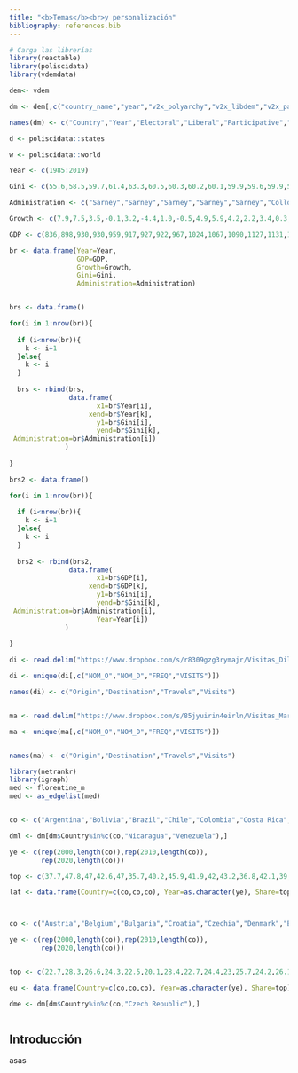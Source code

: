 ```yaml
---
title: "<b>Temas</b><br>y personalización"
bibliography: references.bib
---
```


```r

# Carga las librerías
library(reactable)
library(poliscidata)
library(vdemdata)

dem<- vdem

dm <- dem[,c("country_name","year","v2x_polyarchy","v2x_libdem","v2x_partipdem","v2x_delibdem","v2x_egaldem")]

names(dm) <- c("Country","Year","Electoral","Liberal","Participative","Deliberative","Egalitarian")

d <- poliscidata::states

w <- poliscidata::world

Year <- c(1985:2019)

Gini <- c(55.6,58.5,59.7,61.4,63.3,60.5,60.3,60.2,60.1,59.9,59.6,59.9,59.8,59.6,59.0,58.7,58.4,58.1,57.6,56.5,56.3,55.6,54.9,54.0,53.7,53.3,52.9,53.4,52.7,52.0,51.9,53.3,53.3,53.9,53.5)

Administration <- c("Sarney","Sarney","Sarney","Sarney","Sarney","Collor","Collor","Collor","Itamar","Itamar","FHC","FHC","FHC","FHC","FHC","FHC","FHC","FHC","Lula","Lula","Lula","Lula","Lula","Lula","Lula","Lula","Dilma","Dilma","Dilma","Dilma","Dilma","Dilma","Temer","Temer","Bolsonaro")

Growth <- c(7.9,7.5,3.5,-0.1,3.2,-4.4,1.0,-0.5,4.9,5.9,4.2,2.2,3.4,0.3,0.5,4.4,1.4,3.1,1.1,5.8,3.2,4.0,6.1,5.1,-0.1,7.5,4.0,1.9,3.0,0.5,-3.5,-3.3,1.3,1.8,1.2)

GDP <- c(836,898,930,930,959,917,927,922,967,1024,1067,1090,1127,1131,1137,1186,1203,1240,1254,1326,1368,1423,1509,1586,1584,1703,1771,1805,1859,1868,1802,1743,1766,1798,1820)

br <- data.frame(Year=Year, 
                 GDP=GDP, 
                 Growth=Growth, 
                 Gini=Gini, 
                 Administration=Administration)


brs <- data.frame()

for(i in 1:nrow(br)){
  
  if (i<nrow(br)){
    k <- i+1
  }else{
    k <- i
  }
  
  brs <- rbind(brs,
               data.frame(
                      x1=br$Year[i],
                    xend=br$Year[k],
                      y1=br$Gini[i],
                      yend=br$Gini[k],
 Administration=br$Administration[i])
              )
  
}

brs2 <- data.frame()

for(i in 1:nrow(br)){
  
  if (i<nrow(br)){
    k <- i+1
  }else{
    k <- i
  }
  
  brs2 <- rbind(brs2,
               data.frame(
                      x1=br$GDP[i],
                    xend=br$GDP[k],
                      y1=br$Gini[i],
                      yend=br$Gini[k],
 Administration=br$Administration[i],
                      Year=Year[i])
              )
  
}

di <- read.delim("https://www.dropbox.com/s/r8309gzg3rymajr/Visitas_Dilma_redux.csv?dl=1", sep=";", dec=",")

di <- unique(di[,c("NOM_O","NOM_D","FREQ","VISITS")])

names(di) <- c("Origin","Destination","Travels","Visits")


ma <- read.delim("https://www.dropbox.com/s/85jyuirin4eirln/Visitas_Marina_redux.csv?dl=1", sep=";", dec=",")

ma <- unique(ma[,c("NOM_O","NOM_D","FREQ","VISITS")])


names(ma) <- c("Origin","Destination","Travels","Visits")

library(netrankr)
library(igraph)
med <- florentine_m
med <- as_edgelist(med)


co <- c("Argentina","Bolivia","Brazil","Chile","Colombia","Costa Rica","Dominican Republic","Ecuador","Honduras","Mexico","Panama","Peru","Paraguay","El Salvador","Uruguay")

dml <- dm[dm$Country%in%c(co,"Nicaragua","Venezuela"),]

ye <- c(rep(2000,length(co)),rep(2010,length(co)),
        rep(2020,length(co)))

top <- c(37.7,47.8,47,42.6,47,35.7,40.2,45.9,41.9,42,43.2,36.8,42.1,39,35.4,31.7,36.9,42.2,38.2,43.4,36.8,36.5,37.5,40.2,37.1,39.7,34.2,40.5,33.2,33.6,30.3,32.6,39.4,35.8,42.2,37,30.5,36,34.6,35.5,38,32.9,33.3,29.8,29.9)

lat <- data.frame(Country=c(co,co,co), Year=as.character(ye), Share=top)



co <- c("Austria","Belgium","Bulgaria","Croatia","Czechia","Denmark","Estonia","Finland","France","Germany","Greece","Hungary","Ireland","Italy","Latvia","Lithuania","Luxembourg","Malta","Netherlands","Poland","Portugal","Romania","Slovakia","Slovenia","Spain","Sweden")

ye <- c(rep(2000,length(co)),rep(2010,length(co)),
        rep(2020,length(co)))


top <- c(22.7,28.3,26.6,24.3,22.5,20.1,28.4,22.7,24.4,23,25.7,24.2,26.1,26.4,28.5,27.9,23.9,22.1,21.8,28.2,30.2,29,22.1,20.6,26.3,22.1,23.6,22.7,26.9,23.9,22.4,22.5,24.3,22.5,27.1,24.1,25.6,23.1,24.9,26.2,26.2,24.8,23.7,22.7,22.4,25.8,28.3,25,21.9,20.7,26,21.8,23.2,22.3,31.4,22.2,21.5,23.5,23.3,23,26.7,25.1,24.9,23.3,25.1,25.9,26.6,27.5,25.8,24.8,23.9,24,26,24.5,18.8,20.7,24.9,22.7)

eu <- data.frame(Country=c(co,co,co), Year=as.character(ye), Share=top)

dme <- dm[dm$Country%in%c(co,"Czech Republic"),]



```

## Introducción


asas






